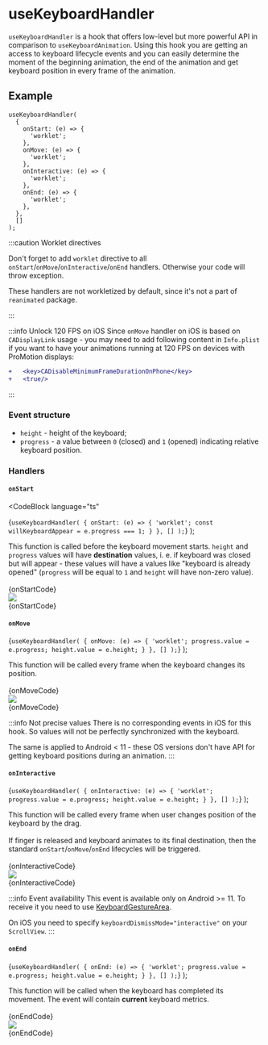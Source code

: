 
# useKeyboardHandler

`useKeyboardHandler` is a hook that offers low-level but more powerful API in comparison to `useKeyboardAnimation`. Using this hook you are getting an access to keyboard lifecycle events and you can easily determine the moment of the beginning animation, the end of the animation and get keyboard position in every frame of the animation.

## Example

```tsx
useKeyboardHandler(
  {
    onStart: (e) => {
      'worklet';
    },
    onMove: (e) => {
      'worklet';
    },
    onInteractive: (e) => {
      'worklet';
    },
    onEnd: (e) => {
      'worklet';
    },
  },
  []
);
```

:::caution Worklet directives

Don't forget to add `worklet` directive to all `onStart`/`onMove`/`onInteractive`/`onEnd` handlers. Otherwise your code will throw exception.

These handlers are not workletized by default, since it's not a part of `reanimated` package.

:::

:::info Unlock 120 FPS on iOS
Since `onMove` handler on iOS is based on `CADisplayLink` usage - you may need to add following content in `Info.plist` if you want to have your animations running at 120 FPS on devices with ProMotion displays:

```diff
+	<key>CADisableMinimumFrameDurationOnPhone</key>
+	<true/>
```
:::

### Event structure

- `height` - height of the keyboard;
- `progress` - a value between `0` (closed) and `1` (opened) indicating relative keyboard position.

### Handlers

#### `onStart`

  <CodeBlock
    language="ts"
  >
{`useKeyboardHandler(
  {
    onStart: (e) => {
      'worklet';
      const willKeyboardAppear = e.progress === 1;
    }
  },
  []
);`}
  </CodeBlock>
);

<div className="grid">
  <div className="description-block">
    This function is called before the keyboard movement starts. <code>height</code> and <code>progress</code> values will have <b>destination</b> values, i. e. if keyboard was closed but will appear - these values will have a values like "keyboard is already opened" (<code>progress</code> will be equal to <code>1</code> and <code>height</code> will have non-zero value).
    <br/>
    <br/>
    <div className="desktop">
      {onStartCode}
    </div>
  </div>
  <div>
    <img src={require('./start.png').default} />
  </div>
</div>
<div className="mobile">
  {onStartCode}
</div>

#### `onMove`

  <CodeBlock
      language="ts"
    >
      {`useKeyboardHandler(
  {
    onMove: (e) => {
      'worklet';
      progress.value = e.progress;
      height.value = e.height;
    }
  },
  []
);`}
    </CodeBlock>
);

<div className="grid">
  <div className="description-block">
    This function will be called every frame when the keyboard changes its position.
    <br/>
    <br/>
    <div className="desktop">
      {onMoveCode}
    </div>
  </div>
  <div>
    <img src={require('./move.png').default} />
  </div>
</div>
<div className="mobile">
  {onMoveCode}
</div>

:::info Not precise values
There is no corresponding events in iOS for this hook. So values will not be perfectly synchronized with the keyboard.

The same is applied to Android < 11 - these OS versions don't have API for getting keyboard positions during an animation.
:::

#### `onInteractive`

  <CodeBlock
      language="ts"
    >
      {`useKeyboardHandler(
  {
    onInteractive: (e) => {
      'worklet';
      progress.value = e.progress;
      height.value = e.height;
    }
  },
  []
);`}
    </CodeBlock>
);

<div className="grid">
  <div className="description-block">
    This function will be called every frame when user changes position of the keyboard by the drag.
    <br />
    <br />
    If finger is released and keyboard animates to its final destination, then the standard <code>onStart</code>/<code>onMove</code>/<code>onEnd</code> lifecycles will be triggered.
    <br/>
    <br/>
    <div className="desktop">
      {onInteractiveCode}
    </div>
  </div>
  <div>
    <img src={require('./interactive.png').default} />
  </div>
</div>
<div className="mobile">
  {onInteractiveCode}
</div>

:::info Event availability
This event is available only on Android >= 11. To receive it you need to use [KeyboardGestureArea](./../keyboard-gesture-area).

On iOS you need to specify `keyboardDismissMode="interactive"` on your `ScrollView`.
:::

#### `onEnd`

  <CodeBlock
      language="ts"
    >
      {`useKeyboardHandler(
  {
    onEnd: (e) => {
      'worklet';
      progress.value = e.progress;
      height.value = e.height;
    }
  },
  []
);`}
    </CodeBlock>
);

<div className="grid">
  <div className="description-block">
    This function will be called when the keyboard has completed its movement. The event will contain <b>current</b> keyboard metrics.
    <br/>
    <br/>
    <div className="desktop">
      {onEndCode}
    </div>
  </div>
  <div>
    <img src={require('./end.png').default} />
  </div>
</div>

<div className="mobile">
  {onEndCode}
</div>
